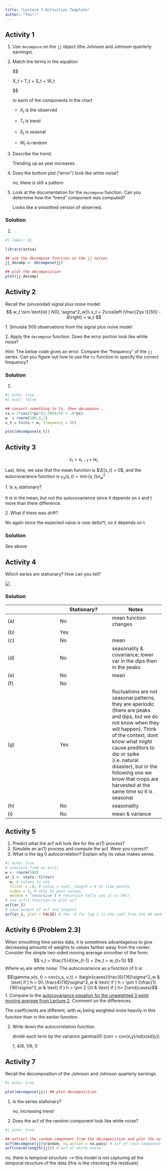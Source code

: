 ```yaml
---
title: "Lecture 3 Activities Template"
author: "You!!"
---
```


## Activity 1

1.  Use `decompose` on the `jj` object (the Johnson and Johnson quarterly earnings).

2.  Match the terms in the equation

    \$\$

    X_t = T_t + S_t + W_t

    \$\$

    to each of the components in the chart

    -   $X_t$ is the observed

    -   $T_t$ is trend

    -   $S_t$ is seaonal

    -   $W_t$ is random

3.  Describe the trend.

    Trending up as year increases.

4.  Does the bottom plot ("error") look like white noise?

    no, there is still a pattern

5.  Look at the documentation for the `decompose` function. Can you determine how the "trend" component was computed?

    Looks like a smoothed version of observed.

### Solution

1.  

```r
#| label: Q1

library(astsa)

## use the decompose function on the jj series
jj_decomp <- decompose(jj)

## plot the decomposition
plot(jj_decomp) 
```

## Activity 2

Recall the (sinusoidal) signal plus noise model: $$
w_t \sim \text{iid } N(0, \sigma^2_w)\\
x_t = 2\cos\left (\frac{2\pi t}{50} - .6\right) + w_t
$$

1\. Simulate 500 observations from the signal plus noise model

2\. Apply the `decompose` function. Does the error portion look like white noise?

Hint: The below code gives an error. Compare the "frequency" of the `jj` series. Can you figure out how to use the `ts` function to specify the correct frequency?

### Solution

1.  

```r
#| echo: true
#| eval: false

## convert something to ts, then decompose...
cs = 2*cos(2*pi*(1:500)/50 + .6*pi)
w  = rnorm(500,0,1)
x_t = ts(cs + w, frequency = 50)

plot(decompose(x_t))

```

## Activity 3

$$
x_t = x_{t-1} + w_t
$$

Last, time, we saw that the mean function is $\E(x_t) = 0$, and the autocovariance function is $\gamma_x(s, t) = \min\{s,t\}\sigma^2_w$

1\. Is $x_t$ stationary?

It is in the mean, but not the autocovarience since it depends on s and t more than there difference.

2\. What if there was drift?

No again since the expected value is now delta\*t, so it depends on t.

### Solution

See above

## Activity 4

Which series are stationary? How can you tell?

![](https://otexts.com/fpp3/fpp_files/figure-html/stationary-1.png)

### Solution

|   | Stationary? | Notes |
|----|----|----|
| \(a\) | No | mean function changes |
| \(b\) | Yes |  |
| \(c\) | No | mean |
| \(d\) | No | seasonality & covariance; lower var in the dips then in the peaks |
| \(e\) | No | mean |
| \(f\) | No |  |
| \(g\) | Yes | fluctuations are not seasonal patterns, they are aperiodic (there are peaks and dips, but we do not know when they will happen). Think of the context, dont know what might cause preditors to dip or spike (i.e. natural disaster), but in the following one we know that crops are harvested at the same time so it is seasonal |
| \(h\) | No | seasonality |
| \(i\) | No | mean & variance |

## Activity 5

1.  Predict what the acf will look like for the ar(1) process?
2.  Simulate an ar(1) process and compute the acf. Were you correct?
3.  What is the lag 0 autocorrelation? Explain why its value makes sense.

```r
#| echo: true
# simulate from an ar(1)
w <- rnorm(500)
ar_1 <- stats::filter(
  w, # values to use
  filter = .8, # value = coef, length = # of time points
  sides = 1, # only do past values
  method = 'recursive') # recursive tells you it is AR()
# use acf() function to plot acf
acf(ar_1)
# save output of acf and inspect
acf(ar_1, plot = FALSE) # the .8 for lag 1 is the coef from the AR model
```

## Activity 6 (Problem 2.3) {.smaller}

When smoothing time series data, it is sometimes advantageous to give decreasing amounts of weights to values farther away from the center. Consider the simple two-sided moving average smoother of the form: $$
v_t = \frac{1}{4}(w_{t-1} + 2w_t + w_{t+1})
$$ Where $w_t$ are white noise. The autocovariance as a function of $h$ is: $$\gamma_v(s, t) = cov(v_s, v_t) =  \begin{cases}\frac{6}{16}\sigma^2_w & \text{ if } h = 0\\ \frac{4}{16}\sigma^2_w & \text{ if } h = \pm 1 \\\frac{1}{16}\sigma^2_w & \text{ if } h = \pm 2 \\0 & \text{ if } h> 2\end{cases}$$ 1. Compare to the [autocovariance equation for the unweighted 3 point moving average from Lecture 2](https://juliaschedler.github.io/Stat416Fall24/LectureNotes/Lecture2.html#example-2.8-autocovariance-of-a-moving-average-1). Comment on the differences.

The coefficients are different, with $w_t$ being weighted more heavily in this function than in the earlier function.

2.  Write down the autocorrelation function.

    divide each term by the variance gamma(0) (corr = cov(x,y)/sd(x)sd(y))

    1, 4/6, 1/6, 0

## Activity 7

Recall the decomposition of the Johnson and Johnson quarterly earnings.

```r
#| echo: true

plot(decompose(jj)) ## plot decomposition
```

1.  Is the series stationary?

    no, increasing trend

2.  Does the acf of the random component look like white noise?

```r
#| echo: true

## extract the random component from the decomposition and plot the acf. Plot an acf for white noise. Do they look similar?
acf(decompose(jj)$random, na.action = na.pass) # acf of rand component
acf(rnorm(length(jj))) # acf of white noise
```

no, there is temporal structure –\> this model is not capturing all the temporal structure of the data (this is like checking the residuals)
